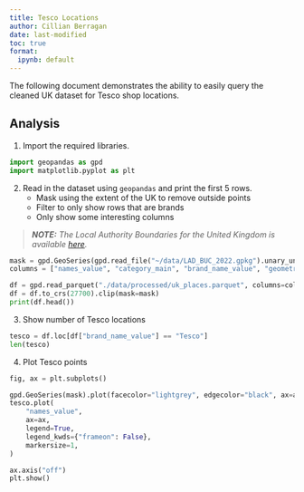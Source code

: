 ```yaml
---
title: Tesco Locations
author: Cillian Berragan
date: last-modified
toc: true
format: 
  ipynb: default
---
```


The following document demonstrates the ability to easily query the cleaned UK dataset for Tesco shop locations.

## Analysis

1. Import the required libraries.

```python
import geopandas as gpd
import matplotlib.pyplot as plt
```

2. Read in the dataset using `geopandas` and print the first 5 rows.
    - Mask using the extent of the UK to remove outside points
    - Filter to only show rows that are brands
    - Only show some interesting columns

> _**NOTE:** The Local Authority Boundaries for the United Kingdom is available [here](https://geoportal.statistics.gov.uk/datasets/ons::local-authority-districts-may-2023-boundaries-uk-buc/explore)._

```python
mask = gpd.GeoSeries(gpd.read_file("~/data/LAD_BUC_2022.gpkg").unary_union, crs=27700)
columns = ["names_value", "category_main", "brand_name_value", "geometry"]

df = gpd.read_parquet("./data/processed/uk_places.parquet", columns=columns)
df = df.to_crs(27700).clip(mask=mask)
print(df.head())
```

3. Show number of Tesco locations

```python
tesco = df.loc[df["brand_name_value"] == "Tesco"]
len(tesco)
```

4. Plot Tesco points

```python
fig, ax = plt.subplots()

gpd.GeoSeries(mask).plot(facecolor="lightgrey", edgecolor="black", ax=ax)
tesco.plot(
    "names_value",
    ax=ax,
    legend=True,
    legend_kwds={"frameon": False},
    markersize=1,
)

ax.axis("off")
plt.show()
```

